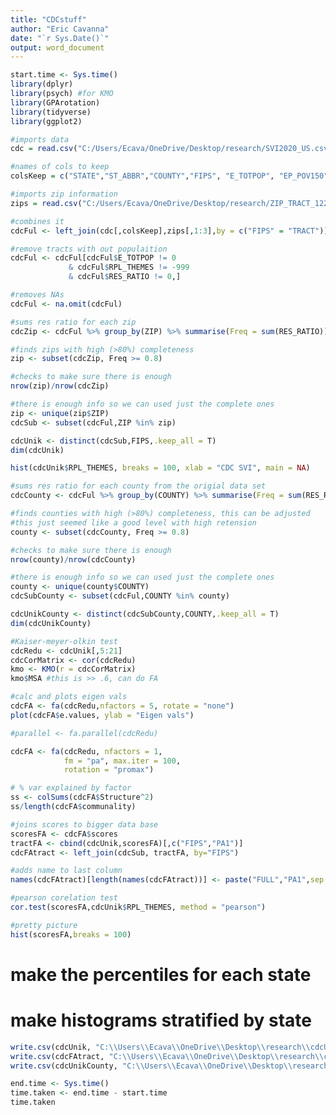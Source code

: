 ```yaml
---
title: "CDCstuff"
author: "Eric Cavanna"
date: "`r Sys.Date()`"
output: word_document
---
```


```r
start.time <- Sys.time()
library(dplyr)
library(psych) #for KMO
library(GPArotation)
library(tidyverse)
library(ggplot2)
```


```r
#imports data
cdc = read.csv("C:/Users/Ecava/OneDrive/Desktop/research/SVI2020_US.csv", header = TRUE)

#names of cols to keep
colsKeep = c("STATE","ST_ABBR","COUNTY","FIPS", "E_TOTPOP", "EP_POV150", "EP_UNEMP", "EP_HBURD","EP_NOHSDP", "EP_UNINSUR", "EP_AGE65", "EP_AGE17",  "EP_DISABL", "EP_SNGPNT", "EP_LIMENG","EP_MINRTY", "EP_MUNIT", "EP_MOBILE","EP_CROWD",  "EP_NOVEH","EP_GROUPQ","RPL_THEMES")

#imports zip information
zips = read.csv("C:/Users/Ecava/OneDrive/Desktop/research/ZIP_TRACT_122020.csv", header = TRUE)

#combines it
cdcFul <- left_join(cdc[,colsKeep],zips[,1:3],by = c("FIPS" = "TRACT"))
```

```r
#remove tracts with out populaition
cdcFul <- cdcFul[cdcFul$E_TOTPOP != 0 
             & cdcFul$RPL_THEMES != -999
             & cdcFul$RES_RATIO != 0,]

#removes NAs
cdcFul <- na.omit(cdcFul)
```

```r
#sums res ratio for each zip
cdcZip <- cdcFul %>% group_by(ZIP) %>% summarise(Freq = sum(RES_RATIO))

#finds zips with high (>80%) completeness
zip <- subset(cdcZip, Freq >= 0.8)

#checks to make sure there is enough
nrow(zip)/nrow(cdcZip)

#there is enough info so we can used just the complete ones
zip <- unique(zip$ZIP)
cdcSub <- subset(cdcFul,ZIP %in% zip)

cdcUnik <- distinct(cdcSub,FIPS,.keep_all = T)
dim(cdcUnik)

hist(cdcUnik$RPL_THEMES, breaks = 100, xlab = "CDC SVI", main = NA)
```

```r
#sums res ratio for each county from the origial data set
cdcCounty <- cdcFul %>% group_by(COUNTY) %>% summarise(Freq = sum(RES_RATIO))

#finds counties with high (>80%) completeness, this can be adjusted
#this just seemed like a good level with high retension
county <- subset(cdcCounty, Freq >= 0.8)

#checks to make sure there is enough
nrow(county)/nrow(cdcCounty)

#there is enough info so we can used just the complete ones
county <- unique(county$COUNTY)
cdcSubCounty <- subset(cdcFul,COUNTY %in% county)

cdcUnikCounty <- distinct(cdcSubCounty,COUNTY,.keep_all = T)
dim(cdcUnikCounty)
```


```r
#Kaiser-meyer-olkin test
cdcRedu <- cdcUnik[,5:21]
cdcCorMatrix <- cor(cdcRedu)
kmo <- KMO(r = cdcCorMatrix)
kmo$MSA #this is >> .6, can do FA

#calc and plots eigen vals
cdcFA <- fa(cdcRedu,nfactors = 5, rotate = "none")
plot(cdcFA$e.values, ylab = "Eigen vals")

#parallel <- fa.parallel(cdcRedu)
```

```r
cdcFA <- fa(cdcRedu, nfactors = 1,
            fm = "pa", max.iter = 100,
            rotation = "promax")

# % var explained by factor
ss <- colSums(cdcFA$Structure^2)
ss/length(cdcFA$communality)

#joins scores to bigger data base
scoresFA <- cdcFA$scores
tractFA <- cbind(cdcUnik,scoresFA)[,c("FIPS","PA1")]
cdcFAtract <- left_join(cdcSub, tractFA, by="FIPS")

#adds name to last column
names(cdcFAtract)[length(names(cdcFAtract))] <- paste("FULL","PA1",sep = "_")

#pearson corelation test
cor.test(scoresFA,cdcUnik$RPL_THEMES, method = "pearson")

#pretty picture
hist(scoresFA,breaks = 100)
```


# make the percentiles for each state
# make histograms stratified by state

```r
write.csv(cdcUnik, "C:\\Users\\Ecava\\OneDrive\\Desktop\\research\\cdcUnik.csv", row.names=FALSE)
write.csv(cdcFAtract, "C:\\Users\\Ecava\\OneDrive\\Desktop\\research\\cdcFAtract.csv", row.names=FALSE)
write.csv(cdcUnikCounty, "C:\\Users\\Ecava\\OneDrive\\Desktop\\research\\cdcUnikCounty.csv", row.names=FALSE)
```

```r
end.time <- Sys.time()
time.taken <- end.time - start.time
time.taken
```